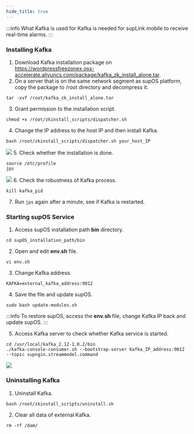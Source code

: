 ```yaml
---
hide_title: true
---
```


:::info What Kafka is used for
Kafka is needed for supLink mobile to receive real-time alarms.
:::

### Installing Kafka
1. Download Kafka installation package on https://wordpressfreezonex.oss-accelerate.aliyuncs.com/package/kafka_zk_install_alone.tar.
2. On a server that is on the same network segment as supOS platform, copy the package to /root directory and decompress it.
```
tar -xvf /root/kafka_zk_install_alone.tar
```
3. Grant permission to the installation script.
```
chmod +x /root/zkinstall_scripts/dispatcher.sh
```
4. Change the IP address to the host IP and then install Kafka.
```
bash /root/zkinstall_scripts/dispatcher.sh your_host_IP
```
![](https://wordpressfreezonex.oss-accelerate.aliyuncs.com/supLink/62.png)
5. Check whether the installation is done.
```
source /etc/profile
jps
```
![](https://wordpressfreezonex.oss-accelerate.aliyuncs.com/supLink/63.png)
6. Check the robustness of Kafka process.
```
kill kafka_pid
```
7. Run `jps` again after a minute, see if Kafka is restarted.

### Starting supOS Service
1. Access supOS installation path **bin** directory.
```
cd supOS_installation_path/bin
```
2. Open and edit **env.sh** file.
```
vi env.sh
```
3. Change Kafka address.
```
KAFKA=external_kafka_address:9012
```
4. Save the file and update supOS.
```
sudo bash update-modules.sh
```
:::info
To restore supOS, access the **env.sh** file, change Kafka IP back and update supOS.
:::

5. Access Kafka server to check whether Kafka service is started.
```
cd /usr/local/kafka_2.12-1.0.2/bin
./kafka-console-consumer.sh --bootstrap-server Kafka_IP_address:9012
--topic supngin.streammodel.command
```
![](https://wordpressfreezonex.oss-accelerate.aliyuncs.com/supLink/64.png)

### Uninstalling Kafka
1. Uninstall Kafka.
```
bash /root/zkinstall_scripts/uninstall.sh
```
2. Clear all data of external Kafka.
```
rm -rf /dam/
```